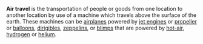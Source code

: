'''Air travel''' is the transportation of people or goods from one location to another location by use of a machine which travels above the surface of the earth. These machines can be [[airplanes]] powered by [[jet engines]] or [[propeller]] or [[balloons]], [[dirigible]]s, [[zeppelin]]s, or [[blimps]] that are  powered by [[hot-air]], [[hydrogen]] or [[helium]].